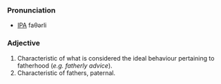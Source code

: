 ===Pronunciation===
*[[IPA]] faθərli

===Adjective===
# Characteristic of what is considered the ideal behaviour pertaining to fatherhood (''e.g. fatherly advice'').
# Characteristic of fathers, paternal.